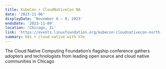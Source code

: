 ```yaml
---
title: KubeCon + CloudNativeCon NA
date: '2023-11-06'
displayDate: 'November 6 – 9, 2023'
endsDate: '2023-11-09'
location: 'Chicago, IL'
link: 'https://events.linuxfoundation.org/kubecon-cloudnativecon-north-america/'
summary: k8s + cloud native with t7e
---
```


The Cloud Native Computing Foundation’s flagship conference gathers adopters and technologists from leading open source and cloud native communities in Chicago
